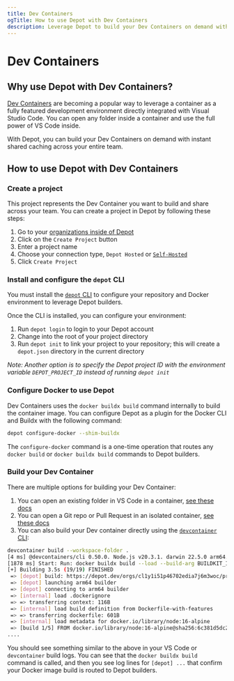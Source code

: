```yaml
---
title: Dev Containers
ogTitle: How to use Depot with Dev Containers
description: Leverage Depot to build your Dev Containers on demand with our `depot configure-docker` command.
---
```


# Dev Containers

## Why use Depot with Dev Containers?

[Dev Containers](https://code.visualstudio.com/docs/devcontainers/containers) are becoming a popular way to leverage a container as a fully featured development environment directly integrated with Visual Studio Code. You can open any folder inside a container and use the full power of VS Code inside.

With Depot, you can build your Dev Containers on demand with instant shared caching across your entire team.

## How to use Depot with Dev Containers

### Create a project

This project represents the Dev Container you want to build and share across your team. You can create a project in Depot by following these steps:

1. Go to your [organizations inside of Depot](/orgs)
2. Click on the `Create Project` button
3. Enter a project name
4. Choose your connection type, `Depot Hosted` or [`Self-Hosted`](/docs/self-hosted/overview)
5. Click `Create Project`

### Install and configure the `depot` CLI

You must install the [`depot` CLI](/docs/cli/installation) to configure your repository and Docker environment to leverage Depot builders.

Once the CLI is installed, you can configure your environment:

1. Run `depot login` to login to your Depot account
2. Change into the root of your project directory
3. Run `depot init` to link your project to your repository; this will create a `depot.json` directory in the current directory

_Note: Another option is to specify the Depot project ID with the environment variable `DEPOT_PROJECT_ID` instead of running `depot init`_

### Configure Docker to use Depot

Dev Containers uses the `docker buildx build` command internally to build the container image. You can configure Depot as a plugin for the Docker CLI and Buildx with the following command:

```bash
depot configure-docker --shim-buildx
```

The `configure-docker` command is a one-time operation that routes any `docker build` or `docker buildx build` commands to Depot builders.

### Build your Dev Container

There are multiple options for building your Dev Container:

1. You can open an existing folder in VS Code in a container, [see these docs](https://code.visualstudio.com/docs/devcontainers/containers#_quick-start-open-an-existing-folder-in-a-container)
2. You can open a Git repo or Pull Request in an isolated container, [see these docs](https://code.visualstudio.com/docs/devcontainers/containers#_quick-start-open-a-git-repository-or-github-pr-in-an-isolated-container-volume)
3. You can also build your Dev container directly using the [`devcontainer` CLI](https://code.visualstudio.com/docs/devcontainers/devcontainer-cli#_prebuilding):

```bash
devcontainer build --workspace-folder .
[4 ms] @devcontainers/cli 0.50.0. Node.js v20.3.1. darwin 22.5.0 arm64.
[1878 ms] Start: Run: docker buildx build --load --build-arg BUILDKIT_INLINE_CACHE=1 -f /var/folders/w9/8yw9qm955bqcdwphh62w6fvr0000gn/T/devcontainercli/container-features/0.50.0-1690365763237/Dockerfile-with-features -t vsc-yaml-commit-scraper-241be831c2682292f834c48f737ab308a1e901188127c5444a37dd0c0a339c90 --target dev_containers_target_stage --build-arg _DEV_CONTAINERS_BASE_IMAGE=dev_container_auto_added_stage_label /Users/kylegalbraith/projects/wtfyaml/yaml-commit-scraper
[+] Building 3.5s (19/19) FINISHED
 => [depot] build: https://depot.dev/orgs/cl1y1i51p46702edia7j6m3woc/projects/cl1y1izk046880ediav27z4ndh/builds/9hh2rh7zkq                                                0.0s
 => [depot] launching arm64 builder                                                                                                                                       0.5s
 => [depot] connecting to arm64 builder                                                                                                                                   0.4s
 => [internal] load .dockerignore                                                                                                                                         0.4s
 => => transferring context: 116B                                                                                                                                         0.3s
 => [internal] load build definition from Dockerfile-with-features                                                                                                        0.3s
 => => transferring dockerfile: 601B                                                                                                                                      0.3s
 => [internal] load metadata for docker.io/library/node:16-alpine                                                                                                         0.4s
 => [build 1/5] FROM docker.io/library/node:16-alpine@sha256:6c381d5dc2a11dcdb693f0301e8587e43f440c90cdb8933eaaaabb905d44cdb9                                             0.0s
....
```

You should see something similar to the above in your VS Code or `devcontainer` build logs. You can see that the `docker buildx build` command is called, and then you see log lines for `[depot] ...` that confirm your Docker image build is routed to Depot builders.
